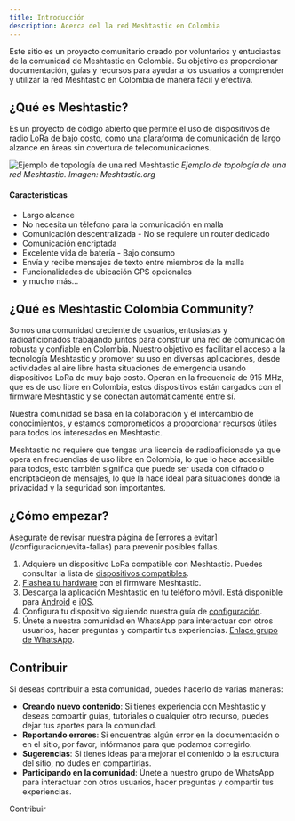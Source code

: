 ```yaml
---
title: Introducción
description: Acerca del la red Meshtastic en Colombia
---
```



Este sitio es un proyecto comunitario creado por voluntarios y entuciastas de la comunidad de Meshtastic en Colombia. Su objetivo es proporcionar documentación, guías y recursos para ayudar a los usuarios a comprender y utilizar la red Meshtastic en Colombia de manera fácil y efectiva.

## ¿Qué es Meshtastic?

Es un proyecto de código abierto que permite el uso de dispositivos de radio LoRa de bajo costo, como una plaraforma de comunicación de largo alzance en áreas sin covertura de telecomunicaciones.

![Ejemplo de topología de una red Meshtastic](../../../assets/images/lora-topology.webp)
_Ejemplo de topología de una red Meshtastic. Imagen: Meshtastic.org_

#### Características

- Largo alcance
- No necesita un télefono para la comunicación en malla
- Comunicación descentralizada - No se requiere un router dedicado
- Comunicación encriptada
- Excelente vida de batería - Bajo consumo
- Envía y recibe mensajes de texto entre miembros de la malla
- Funcionalidades de ubicación GPS opcionales
- y mucho más...

## ¿Qué es Meshtastic Colombia Community?

Somos una comunidad creciente de usuarios, entusiastas y radioaficionados trabajando juntos para construir una red de comunicación robusta y confiable en Colombia. Nuestro objetivo es facilitar el acceso a la tecnología Meshtastic y promover su uso en diversas aplicaciones, desde actividades al aire libre hasta situaciones de emergencia usando dispositivos LoRa de muy bajo costo. Operan en la frecuencia de 915 MHz, que es de uso libre en Colombia, estos dispositivos están cargados con el firmware Meshtastic y se conectan automáticamente entre sí.

Nuestra comunidad se basa en la colaboración y el intercambio de conocimientos, y estamos comprometidos a proporcionar recursos útiles para todos los interesados en Meshtastic.

Meshtastic no requiere que tengas una licencia de radioaficionado ya que opera en frecuendias de uso libre en Colombia, lo que lo hace accesible para todos, esto también significa que puede ser usada con cifrado o encriptacieon de mensajes, lo que la hace ideal para situaciones donde la privacidad y la seguridad son importantes.

## ¿Cómo empezar?

<Aside title="En construcción..." type="caution">Asegurate de revisar nuestra página de [errores a evitar](/configuracion/evita-fallas) para prevenir posibles fallas.</Aside>

1. Adquiere un dispositivo LoRa compatible con Meshtastic. Puedes consultar la lista de [dispositivos compatibles](https://meshtastic.org/docs/hardware/devices/).
2. [Flashea tu hardware](https://flasher.meshtastic.org/) con el firmware Meshtastic.
3. Descarga la aplicación Meshtastic en tu teléfono móvil. Está disponible para [Android](https://play.google.com/store/apps/details?id=com.geeksville.mesh) e [iOS](https://apps.apple.com/us/app/meshtastic/id1586432531).
4. Configura tu dispositivo siguiendo nuestra guía de [configuración](/configuracion/configuracion-nodos/).
5. Únete a nuestra comunidad en WhatsApp para interactuar con otros usuarios, hacer preguntas y compartir tus experiencias. [Enlace grupo de WhatsApp](https://chat.whatsapp.com/Bkw5MiV8RqVL6GRutNyZNS?mode=ac_c).

## Contribuir

Si deseas contribuir a esta comunidad, puedes hacerlo de varias maneras:

- **Creando nuevo contenido**: Si tienes experiencia con Meshtastic y deseas compartir guías, tutoriales o cualquier otro recurso, puedes dejar tus aportes para la comunidad.
- **Reportando errores**: Si encuentras algún error en la documentación o en el sitio, por favor, infórmanos para que podamos corregirlo.
- **Sugerencias**: Si tienes ideas para mejorar el contenido o la estructura del sitio, no dudes en compartirlas.
- **Participando en la comunidad**: Únete a nuestro grupo de WhatsApp para interactuar con otros usuarios, hacer preguntas y compartir tus experiencias.

<LinkButton href="/comunidad/contribuir/">
  Contribuir
</LinkButton>